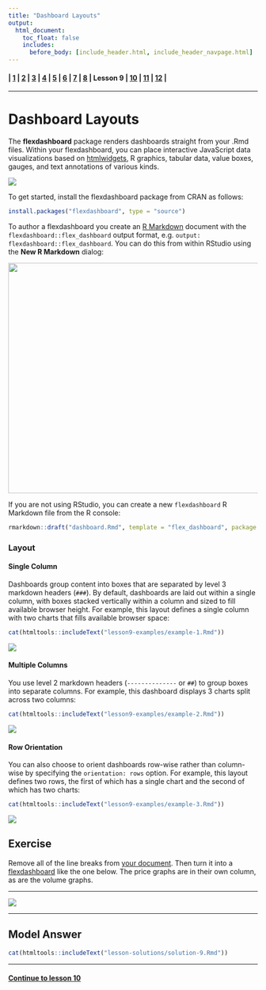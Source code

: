 ```yaml
---
title: "Dashboard Layouts"
output:
  html_document:
    toc_float: false
    includes:
      before_body: [include_header.html, include_header_navpage.html]
---
```


#### | **[ 1 ](lesson-1.html)** |  **[ 2 ](lesson-2.html)** |  **[ 3 ](lesson-3.html)** | **[ 4 ](lesson-4.html)** | **[ 5 ](lesson-5.html)** | **[ 6 ](lesson-6.html)** | **[ 7 ](lesson-7.html)** | **[ 8 ](lesson-8.html)** | Lesson 9 | **[ 10 ](lesson-10.html)** | **[ 11 ](lesson-11.html)** | **[ 12 ](lesson-12.html)** |
***

# Dashboard Layouts

The **flexdashboard** package renders dashboards straight from your .Rmd files. Within your flexdashboard, you can place interactive JavaScript data visualizations based on [htmlwidgets](http://www.htmlwidgets.org), R graphics, tabular data, value boxes, gauges, and text annotations of various kinds.

![](lesson-images/dashboardExamples.png)

To get started, install the flexdashboard package from CRAN as follows:

```r
install.packages("flexdashboard", type = "source")
```

To author a flexdashboard you create an [R Markdown](http://rmarkdown.rstudio.com) document with the `flexdashboard::flex_dashboard` output format, e.g. `output: flexdashboard::flex_dashboard`. You can do this from within RStudio using the **New R Markdown** dialog:

![](lesson-images/NewRMarkdown.png){width=579 height=465}

If you are not using RStudio, you can create a new `flexdashboard` R Markdown file from the R console:

```r
rmarkdown::draft("dashboard.Rmd", template = "flex_dashboard", package = "flexdashboard")
```

### Layout

#### Single Column

Dashboards group content into boxes that are separated by level 3 markdown headers (`###`). By default, dashboards are laid out within a single column, with boxes stacked vertically within a column and sized to fill available browser height. For example, this layout defines a single column with two charts that fills available browser space:

```r
cat(htmltools::includeText("lesson9-examples/example-1.Rmd"))
```

![](lesson-images/dashboardLayout1.png)

#### Multiple Columns

You use level 2 markdown headers (`--------------` or `##`) to group boxes into separate columns. For example, this dashboard displays 3 charts split across two columns:

```r
cat(htmltools::includeText("lesson9-examples/example-2.Rmd"))
```

![](lesson-images/dashboardLayout2.png)

#### Row Orientation

You can also choose to orient dashboards row-wise rather than column-wise by specifying the `orientation: rows` option. For example, this layout defines two rows, the first of which has a single chart and the second of which has two charts:

```r
cat(htmltools::includeText("lesson9-examples/example-3.Rmd"))
```

![](lesson-images/dashboardLayout3.png)

## Exercise

Remove all of the line breaks from [your document](lesson-exercises/exercise-9.Rmd). Then turn it into a [flexdashboard](http://rmarkdown.rstudio.com/flexdashboard/) like the one below. The price graphs are in their own column, as are the volume graphs.

***

![](lesson-images/dashboardDashboard.png)

***

## Model Answer

```r
cat(htmltools::includeText("lesson-solutions/solution-9.Rmd"))
```
***
#### [Continue to lesson 10](lesson-10.html)
